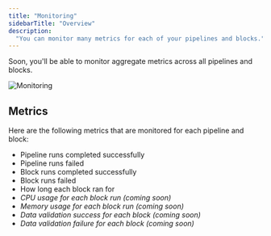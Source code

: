 ```yaml
---
title: "Monitoring"
sidebarTitle: "Overview"
description:
  "You can monitor many metrics for each of your pipelines and blocks."
---
```


Soon, you'll be able to monitor aggregate metrics across all pipelines and
blocks.

<img
  alt="Monitoring"
  src="https://github.com/mage-ai/assets/blob/main/monitoring.jpg?raw=true"
/>

## Metrics

Here are the following metrics that are monitored for each pipeline and block:

- Pipeline runs completed successfully
- Pipeline runs failed
- Block runs completed successfully
- Block runs failed
- How long each block ran for
- _CPU usage for each block run (coming soon)_
- _Memory usage for each block run (coming soon)_
- _Data validation success for each block (coming soon)_
- _Data validation failure for each block (coming soon)_
